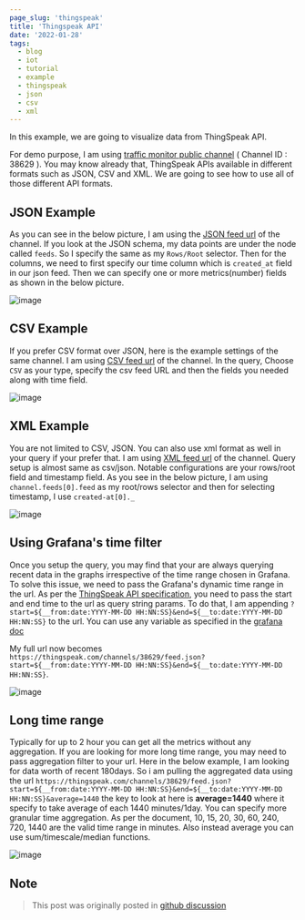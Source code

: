 ```yaml
---
page_slug: 'thingspeak'
title: 'Thingspeak API'
date: '2022-01-28'
tags:
  - blog
  - iot
  - tutorial
  - example
  - thingspeak
  - json
  - csv
  - xml
---
```


In this example, we are going to visualize data from ThingSpeak API.

For demo purpose, I am using [traffic monitor public channel](https://thingspeak.com/channels/38629) ( Channel ID : 38629 ). You may know already that, ThingSpeak APIs available in different formats such as JSON, CSV and XML. We are going to see how to use all of those different API formats.

## JSON Example

As you can see in the below picture, I am using the [JSON feed url](https://thingspeak.com/channels/38629/feed.json) of the channel. If you look at the JSON schema, my data points are under the node called `feeds`. So I specify the same as my `Rows/Root` selector. Then for the columns, we need to first specify our time column which is `created_at` field in our json feed. Then we can specify one or more metrics(number) fields as shown in the below picture.

![image](https://user-images.githubusercontent.com/153843/108479371-9030bb00-728d-11eb-8ae5-f186c78db64e.png#center)

## CSV Example

If you prefer CSV format over JSON, here is the example settings of the same channel. I am using [CSV feed url](https://thingspeak.com/channels/38629/feed.csv) of the channel. In the query, Choose `CSV` as your type, specify the csv feed URL and then the fields you needed along with time field.

![image](https://user-images.githubusercontent.com/153843/108479976-4b595400-728e-11eb-868e-b2d550f496f3.png#center)

## XML Example

You are not limited to CSV, JSON. You can also use xml format as well in your query if your prefer that. I am using [XML feed url](https://thingspeak.com/channels/38629/feed.xml) of the channel. Query setup is almost same as csv/json. Notable configurations are your rows/root field and timestamp field. As you see in the below picture, I am using `channel.feeds[0].feed` as my root/rows selector and then for selecting timestamp, I use `created-at[0]._`

![image](https://user-images.githubusercontent.com/153843/108480329-b99e1680-728e-11eb-91f3-38c5585477e2.png#center)

## Using Grafana's time filter

Once you setup the query, you may find that your are always querying recent data in the graphs irrespective of the time range chosen in Grafana. To solve this issue, we need to pass the Grafana's dynamic time range in the url. As per the [ThingSpeak API specification](https://community.thingspeak.com/documentation%20.../api/), you need to pass the start and end time to the url as query string params. To do that, I am appending `?start=${__from:date:YYYY-MM-DD HH:NN:SS}&end=${__to:date:YYYY-MM-DD HH:NN:SS}` to the url. You can use any variable as specified in the [grafana doc](https://grafana.com/docs/grafana/latest/variables/variable-types/global-variables/)

My full url now becomes `https://thingspeak.com/channels/38629/feed.json?start=${__from:date:YYYY-MM-DD HH:NN:SS}&end=${__to:date:YYYY-MM-DD HH:NN:SS}`.

![image](https://user-images.githubusercontent.com/153843/108482298-392ce500-7291-11eb-9137-888fc4b3515b.png#center#center)

## Long time range

Typically for up to 2 hour you can get all the metrics without any aggregation. If you are looking for more long time range, you may need to pass aggregation filter to your url. Here in the below example, I am looking for data worth of recent 180days. So i am pulling the aggregated data using the url `https://thingspeak.com/channels/38629/feed.json?start=${__from:date:YYYY-MM-DD HH:NN:SS}&end=${__to:date:YYYY-MM-DD HH:NN:SS}&average=1440` the key to look at here is **average=1440** where it specify to take average of each 1440 minutes/1day. You can specify more granular time aggregation. As per the document, 10, 15, 20, 30, 60, 240, 720, 1440 are the valid time range in minutes. Also instead average you can use sum/timescale/median functions.

![image](https://user-images.githubusercontent.com/153843/108484741-0cc69800-7294-11eb-956b-8dfb74123301.png#center)

## Note

> This post was originally posted in [github discussion](https://github.com/yesoreyeram/grafana-infinity-datasource/discussions/38)
